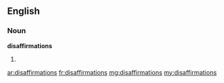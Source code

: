 ==English==

===Noun===
'''disaffirmations'''

# {{plural of|[[disaffirmation]]}}

[[ar:disaffirmations]]
[[fr:disaffirmations]]
[[mg:disaffirmations]]
[[my:disaffirmations]]